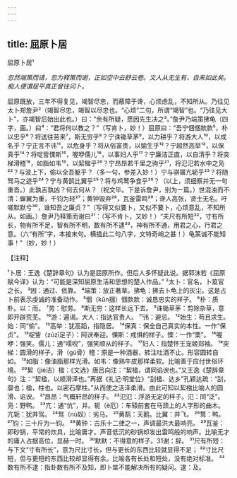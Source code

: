 ```yaml
---
---
---
```

title: 屈原卜居
---



屈原卜居¹


*忽然端策而请，忽为释策而谢，正如空中云舒云卷。文人从无生有，自来如此矣。痴人便谓屈平真正曾往问卜。*

屈原既放，三年不得复见，竭智尽忠，而蔽障于谗，心烦虑乱，不知所从。乃往见太卜郑詹尹²（竭智尽忠，竭智以尽忠也。“心烦”二句，所谓“竭智”也。“乃往见大卜”，亦竭智后始出此也。）曰：“余有所疑，愿因先生决之³。”詹尹乃端策拂龟（四字，画。）曰⁴：“君将何以教之？”（写肯卜，妙！）屈原曰：“吾宁悃悃款款⁵，朴以忠乎⁶？将送往劳来⁷，斯无穷乎⁸？宁诛锄草茅⁹，以力耕乎？将游大人¹⁰，以成名乎？宁正言不讳¹¹，以危身乎？将从俗富贵，以媮生乎¹²？宁超然高举¹³，以保真乎¹⁴？将哫訾慄斯¹⁵，喔咿儒儿¹⁶，以事妇人乎¹⁷？宁廉洁正直，以自清乎？将突梯滑稽¹⁸，如脂如韦¹⁹，以絜楹乎²⁰？宁昂昂若千里之驹乎²¹，将氾氾若水中之凫²²？与波上下，偷以全吾躯乎？（多一句，参差入妙！）宁与骐骥亢轭乎²³？将随驽马之迹乎²⁴？宁与黄鹄比翼乎²⁵？将与鸡鹜争食乎²⁶？（以上，须细察并无一句重沓。）此孰吉孰凶？何去何从？（祝文毕。下是诉詹尹，别为一篇。）世混浊而不清：蝉翼为重，千钧为轻²⁷；黄钟毁弃²⁸，瓦釜雷鸣²⁹；谗人高张，贤士无名。吁嗟默默兮³⁰，谁知吾之廉贞？”（写得又似要卜，又似不要卜，心烦意乱，不知所从。如画。）詹尹乃释策而谢曰³¹：（写不肯卜，又妙！）“夫尺有所短³²，寸有所长，物有所不足，智有所不明，数有所不逮³³，神有所不通，用君之心，行君之意。（六“有所”字，本接末句。横插此二句八字，文特奇峭之甚！）龟策诚不能知事！”（妙，妙！）

【注释】

¹卜居：王逸《楚辞章句》认为是屈原所作。但后人多怀疑此说。据郭沫若《屈原赋今译》认为：“可能是深知屈原生活和思想的楚人作品。”
²太卜：官名，卜筮官之长。
³因：通过、依靠。
⁴端策：放正著草。拂龟：拂去卜龟上的灰尘。这是占卜前表示虔诚的准备动作。
⁵悃（kǔn捆）悃款款：诚恳忠实的样子。
⁶朴：质朴。以：而。
⁷劳：慰劳。
⁸斯无穷：这样长远下去。
⁹诛锄草茅：剪除杂草，意即开辟荒芜。
¹⁰游：遍谒。大人：指达官贵人。
¹¹讳：避忌。
¹²始生：苟且求生。始：同“偷”。
¹³高举：犹高蹈，指隐居。
¹⁴保真：保全自己真实的本性。一作“保贞”。
¹⁵哫訾（zúzī足子）：阿谀奉迎。惈斯：戒惧的样子。慄：一作“栗”。
¹⁶喔咿：强笑。儒儿：通“嚅唲”，强笑顺从的样子。
¹⁷妇人：指楚怀王宠姬郑袖。
¹⁸突梯：圆滑的样子。滑（gú骨）稽：原是一种酒器，转注吐酒不止。形容圆转自如。
¹⁹如脂：像油脂那样光滑。如韦：像熟牛皮那样柔软。比喻善于应付世俗环境。
²⁰絜（jié洁）楹：《文选》唐吕向注：“絜楹，谓同谄谀也。”又王逸《楚辞章句》注：“絜楹，以顺滑泽也。”再据《礼记·明堂位》“刮楹、达乡”孔颖达疏：“刮，靡也；楹，柱也。以密石摩柱。”从而使之洁泽柔滑。由此可知以絜襁比喻人的圆滑、谄谀。
²¹昂昂：气概轩昂的样子。
²²氾氾：浮游无定的样子。氾：同“泛”。凫：野鸭。
²³亢：通“伉”，并。轭（è厄）：车辕前套在马颈上的人字形的曲木。亢轭：犹并驾。
²⁴驽（nù奴）：劣马。
²⁵黄鹄：天鹅。比翼：并飞。
²⁶鹜：鸭。
²⁷钧：三十斤为一钧。
²⁸黄钟：古乐十二律之一，声调最洪大最响亮。
²⁹瓦釜：即砂锅，平常的炊具，比喻庸才。声音低沉的砂锅却发出雷鸣般的响声。比喻无才的庸人占据高位，显赫一时。
³⁰默默：不得意的样子。31谢：辞。
³¹尺有所短：与下文“寸有所长”，意为尺比寸长，但与更长的东西比较就显得不足；
³²寸比尺短，但与更短的东西比较却显得有余。比喻各有长处和短处，没有绝对标准。
³³数有所不逮：指卦数有所不及知，即卜筮不能解决所有的疑问。逮：及。